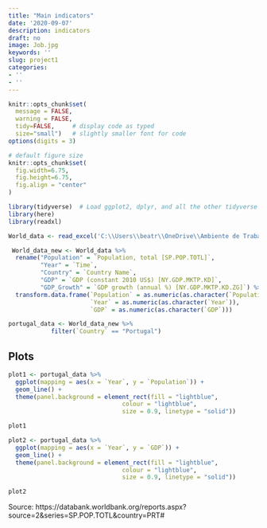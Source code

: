 ```yaml
---
title: "Main indicators"
date: '2020-09-07'
description: indicators
draft: no
image: Job.jpg
keywords: ''
slug: project1
categories:
- ''
- ''
---
```



```r
knitr::opts_chunk$set(
  message = FALSE, 
  warning = FALSE, 
  tidy=FALSE,     # display code as typed
  size="small")   # slightly smaller font for code
options(digits = 3)

# default figure size
knitr::opts_chunk$set(
  fig.width=6.75, 
  fig.height=6.75,
  fig.align = "center"
)
```

```r
library(tidyverse)  # Load ggplot2, dplyr, and all the other tidyverse packages
library(here)
library(readxl)
```



```r
World_data <- read_excel('C:\\Users\\beatr\\OneDrive\\Ambiente de Trabalho\\World data.xlsx')


```

```r
 World_data_new <- World_data %>%  
  rename("Population" = `Population, total [SP.POP.TOTL]`,
         "Year" = `Time`,
         "Country" = `Country Name`,
         "GDP" = `GDP (constant 2010 US$) [NY.GDP.MKTP.KD]`,
         "GDP_Growth" = `GDP growth (annual %) [NY.GDP.MKTP.KD.ZG]`) %>%
  transform.data.frame(`Population` = as.numeric(as.character(`Population`)),
                       `Year` = as.numeric(as.character(`Year`)),
                       `GDP` = as.numeric(as.character(`GDP`)))


```



```r
portugal_data <- World_data_new %>% 
            filter(`Country` == "Portugal")

```


## Plots

```r
plot1 <- portugal_data %>% 
  ggplot(mapping = aes(x = `Year`, y = `Population`)) +
  geom_line() +
  theme(panel.background = element_rect(fill = "lightblue",
                                colour = "lightblue",
                                size = 0.9, linetype = "solid"))

plot1
```


```r
plot2 <- portugal_data %>% 
  ggplot(mapping = aes(x = `Year`, y = `GDP`)) +
  geom_line() +
  theme(panel.background = element_rect(fill = "lightblue",
                                colour = "lightblue",
                                size = 0.9, linetype = "solid"))

plot2
```

Source: https://databank.worldbank.org/reports.aspx?source=2&series=SP.POP.TOTL&country=PRT#